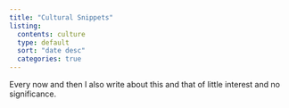 ```yaml
---
title: "Cultural Snippets"
listing: 
  contents: culture 
  type: default 
  sort: "date desc"
  categories: true 
---
```


Every now and then I also write about this and that of little interest and no significance.
